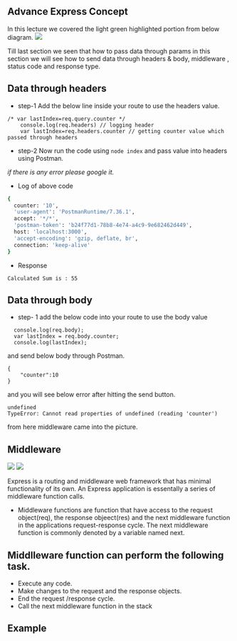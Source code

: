 ## Advance Express Concept

In this lecture we covered the light green highlighted portion from below diagram.
[![](https://mermaid.ink/img/pako:eNp1Uc9rgzAU_ldCdonQkl4bRmFTtzLq6tTCDl5S81wFNV3ysiGl__uiQncYuz2-X3zvvQuttAIqaN3q7-okDZIiKnvywLZFkZIczBeYYASWyw15ZCyDTwcWSQJ40iq4USFjh2zHSaYdAk-1wV8uYuzNgRl4Ko3s7P3R8A3fglRgLD9qNQSBEMLqDqpWWuttsy9mLEeJzpLQl_wjmjRPYyV71r0Fvi2SHZ_TX_L9Ky_i9-Kf6GfGwn2Wjx0nIoKa3FSkbtpW3K1Xcbxe0QXtwHSyUf5KlzGgpHiCDkoq_Kiglq7Fkpb91UulQ50PfUUFGgcL6s5KIkSN_PCbU1HL1noUVIPaJPPlpwdcfwCcJX0Z?type=png)](https://mermaid.live/edit#pako:eNp1Uc9rgzAU_ldCdonQkl4bRmFTtzLq6tTCDl5S81wFNV3ysiGl__uiQncYuz2-X3zvvQuttAIqaN3q7-okDZIiKnvywLZFkZIczBeYYASWyw15ZCyDTwcWSQJ40iq4USFjh2zHSaYdAk-1wV8uYuzNgRl4Ko3s7P3R8A3fglRgLD9qNQSBEMLqDqpWWuttsy9mLEeJzpLQl_wjmjRPYyV71r0Fvi2SHZ_TX_L9Ky_i9-Kf6GfGwn2Wjx0nIoKa3FSkbtpW3K1Xcbxe0QXtwHSyUf5KlzGgpHiCDkoq_Kiglq7Fkpb91UulQ50PfUUFGgcL6s5KIkSN_PCbU1HL1noUVIPaJPPlpwdcfwCcJX0Z)

Till last section we seen that how to pass data through params in this section we will see how to send data through headers & body, middleware , status code  and response type.

## Data through headers

- step-1 Add the below line inside your route to use the headers value. 

```
/* var lastIndex=req.query.counter */
    console.log(req.headers) // logging header
    var lastIndex=req.headers.counter // getting counter value which passed through headers
```

- step-2 Now run the code using ```node index``` and pass value into headers using Postman.

<i> if there is any error please google it.</i>

- Log of above code
```sh
{
  counter: '10',
  'user-agent': 'PostmanRuntime/7.36.1',
  accept: '*/*',
  'postman-token': 'b24f77d1-78b8-4e74-a4c9-9e682462d449',
  host: 'localhost:3000',
  'accept-encoding': 'gzip, deflate, br',
  connection: 'keep-alive'
}
```

- Response
```
Calculated Sum is : 55
```




## Data through body

- step- 1 add the below code into your route to use the body value

```
  console.log(req.body);
  var lastIndex = req.body.counter;
  console.log(lastIndex);
```

and send below body through Postman.

```
{
    "counter":10
}

```


and you will see below error after hitting the send button.

```
undefined
TypeError: Cannot read properties of undefined (reading 'counter')
```

from here middleware came into the picture.

## Middleware

[![](https://mermaid.ink/img/pako:eNoljbsKg0AURH9Fro2CiVGsNFiElClCUmZTXN3rA9xd2UckiP-eDU4zA2eGWaFVnKCEblJLO6C2we3BZODVZlF00WoxpNNzo9P6rowVKOP4cKgxjyKc52NPNixOVVhkVRzvO-OaXuM8BCOnLHj5-Yf0e2eY706SMwkJCNICR-7_1z9gYAcSxKD0kVOHbrIMmNx8FZ1Vz69sobTaUQJu5mjpOqI_E1B2OBnafh0yQiE?type=png)](https://mermaid.live/edit#pako:eNoljbsKg0AURH9Fro2CiVGsNFiElClCUmZTXN3rA9xd2UckiP-eDU4zA2eGWaFVnKCEblJLO6C2we3BZODVZlF00WoxpNNzo9P6rowVKOP4cKgxjyKc52NPNixOVVhkVRzvO-OaXuM8BCOnLHj5-Yf0e2eY706SMwkJCNICR-7_1z9gYAcSxKD0kVOHbrIMmNx8FZ1Vz69sobTaUQJu5mjpOqI_E1B2OBnafh0yQiE) [![](https://mermaid.ink/img/pako:eNo1jsEKgkAURX9FnpsRKrNaWbiIli2ilk2Lp_NMwZmR50wS0r83Id3VhXsPnAkqqwhyqDs7Vg2yi85XaaKQKhPiyHYciNNDyWlxsYPTaJJkuSxwI4RulepoRKYkmZHBl0_GvolaRVl0D-SL-DFvuPlhWyGw71dPcvFuvY932f7PklHSwAI0scZWBaXpN0hwDWmSkIeqqEbfOQnSfMIVvbO3t6kgd-xpAb5X6OjUYpDQkNfYDfT5AmXoSA0?type=png)](https://mermaid.live/edit#pako:eNo1jsEKgkAURX9FnpsRKrNaWbiIli2ilk2Lp_NMwZmR50wS0r83Id3VhXsPnAkqqwhyqDs7Vg2yi85XaaKQKhPiyHYciNNDyWlxsYPTaJJkuSxwI4RulepoRKYkmZHBl0_GvolaRVl0D-SL-DFvuPlhWyGw71dPcvFuvY932f7PklHSwAI0scZWBaXpN0hwDWmSkIeqqEbfOQnSfMIVvbO3t6kgd-xpAb5X6OjUYpDQkNfYDfT5AmXoSA0)


Express is a routing and middleware web framework that has minimal functionality of its own. An Express application is essentally a series of middleware function calls.

- Middleware functions are function that have access to the request object(req), the response objeect(res) and the next middleware function in the applications request-response cycle. The next middleware function is commonly denoted by a variable named next.

## Middlleware function can perform the following task.

- Execute any code.
- Make changes to the request and the response objects.
- End the request /response cycle.
- Call the next middleware function in the stack

## Example